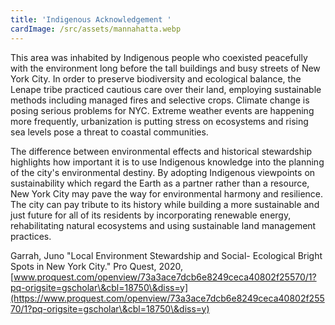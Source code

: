 ```yaml
---
title: 'Indigenous Acknowledgement '
cardImage: /src/assets/mannahatta.webp
---
```


This area was inhabited by Indigenous people who coexisted peacefully with the environment long before the tall buildings and busy streets of New York City. In order to preserve biodiversity and ecological balance, the Lenape tribe practiced cautious care over their land, employing sustainable methods including managed fires and selective crops. Climate change is posing serious problems for NYC. Extreme weather events are happening more frequently, urbanization is putting stress on ecosystems and rising sea levels pose a threat to coastal communities.

The difference between environmental effects and historical stewardship highlights how important it is to use Indigenous knowledge into the planning of the city's environmental destiny. By adopting Indigenous viewpoints on sustainability which regard the Earth as a partner rather than a resource, New York City may pave the way for environmental harmony and resilience. The city can pay tribute to its history while building a more sustainable and just future for all of its residents by incorporating renewable energy, rehabilitating natural ecosystems and using sustainable land management practices.

Garrah, Juno "Local Environment Stewardship and Social- Ecological Bright Spots in New York City." Pro Quest, 2020, [www.proquest.com/openview/73a3ace7dcb6e8249ceca40802f25570/1?pq-origsite=gscholar\&cbl=18750\&diss=y](https://www.proquest.com/openview/73a3ace7dcb6e8249ceca40802f25570/1?pq-origsite=gscholar\&cbl=18750\&diss=y)
